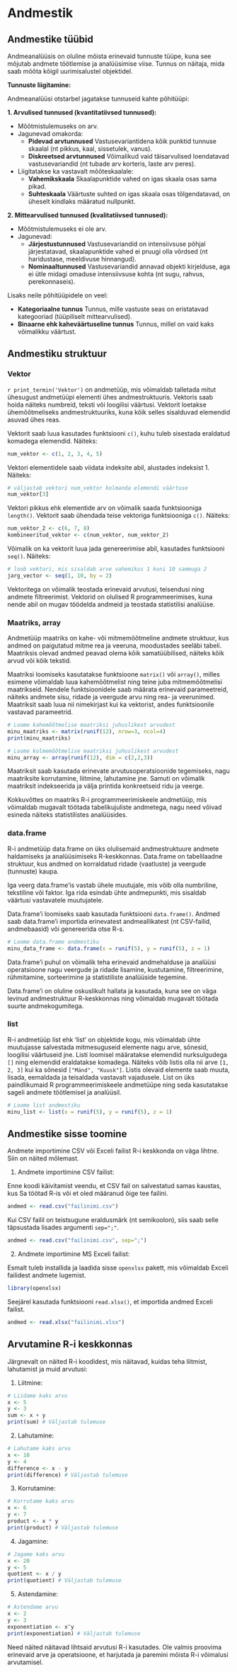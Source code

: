 # Andmestik

## Andmestike tüübid

Andmeanalüüsis on oluline mõista erinevaid tunnuste tüüpe, kuna see mõjutab andmete töötlemise ja analüüsimise viise. Tunnus on näitaja, mida saab mõõta kõigil uurimisalustel objektidel. 

**Tunnuste liigitamine:**

Andmeanalüüsi otstarbel jagatakse tunnuseid kahte põhitüüpi:

**1. Arvulised tunnused (kvantitatiivsed tunnused):**

* Mõõtmistulemuseks on arv.
* Jagunevad omakorda:
    * **Pidevad arvtunnused** Vastusevariantidena kõik punktid tunnuse skaalal (nt pikkus, kaal, sissetulek, vanus).
    * **Diskreetsed arvtunnused** Võimalikud vaid täisarvulised loendatavad vastusevariandid (nt tubade arv korteris, laste arv peres).
* Liigitatakse ka vastavalt mõõteskaalale:
    * **Vahemikskaala** Skaalapunktide vahed on igas skaala osas sama pikad.
    * **Suhteskaala** Väärtuste suhted on igas skaala osas tõlgendatavad,  on üheselt kindlaks määratud nullpunkt.

**2. Mittearvulised tunnused (kvalitatiivsed tunnused):**

* Mõõtmistulemuseks ei ole arv.
* Jagunevad:
    * **Järjestustunnused** Vastusevariandid on intensiivsuse põhjal järjestatavad, skaalapunktide vahed ei pruugi olla võrdsed (nt haridustase, meeldivuse hinnangud).
    * **Nominaaltunnused** Vastusevariandid annavad objekti kirjelduse, aga ei ütle midagi omaduse intensiivsuse kohta (nt sugu, rahvus, perekonnaseis).

Lisaks neile põhitüüpidele on veel:

* **Kategoriaalne tunnus** Tunnus, mille vastuste seas on eristatavad kategooriad (tüüpiliselt mittearvulised).
* **Binaarne ehk kaheväärtuseline tunnus** Tunnus, millel on vaid kaks võimalikku väärtust.

## Andmestiku struktuur

### Vektor
`r print_termin('Vektor')` on andmetüüp, mis võimaldab talletada mitut ühesugust andmetüüpi elementi ühes andmestruktuuris. Vektoris saab hoida näiteks numbreid, teksti või loogilisi väärtusi. Vektorit loetakse ühemõõtmeliseks andmestruktuuriks, kuna kõik selles sisalduvad elemendid asuvad ühes reas.

Vektorit saab luua kasutades funktsiooni `c()`, kuhu tuleb sisestada eraldatud komadega elemendid. Näiteks:
```r
num_vektor <- c(1, 2, 3, 4, 5)
```

Vektori elementidele saab viidata indeksite abil, alustades indeksist 1. Näiteks:
```r
# väljastab vektori num_vektor kolmanda elemendi väärtuse
num_vektor[3] 
```

Vektori pikkus ehk elementide arv on võimalik saada funktsiooniga `length()`. Vektorit saab ühendada teise vektoriga funktsiooniga `c()`. Näiteks:
```r
num_vektor_2 <- c(6, 7, 8)
kombineeritud_vektor <- c(num_vektor, num_vektor_2)
```

Võimalik on ka vektorit luua jada genereerimise abil, kasutades funktsiooni `seq()`. Näiteks:
```r
# loob vektori, mis sisaldab arve vahemikus 1 kuni 10 sammuga 2
jarg_vector <- seq(1, 10, by = 2) 
```

Vektoritega on võimalik teostada erinevaid arvutusi, teisendusi ning andmete filtreerimist. Vektorid on olulised R programmeerimises, kuna nende abil on mugav töödelda andmeid ja teostada statistilisi analüüse.

### Maatriks, array

Andmetüüp maatriks on kahe- või mitmemõõtmeline andmete struktuur, kus andmed on paigutatud mitme rea ja veeruna, moodustades seeläbi tabeli. Maatriksis olevad andmed peavad olema kõik samatüübilised, näiteks kõik arvud või kõik tekstid.

Maatriksi loomiseks kasutatakse funktsioone `matrix()` või `array()`, milles esimene võimaldab luua kahemõõtmelist ning teine juba mitmemõõtmelisi maatrikseid. Nendele funktsioonidele saab määrata erinevaid parameetreid, näiteks andmete sisu, ridade ja veergude arvu ning rea- ja veerunimed. Maatriksit saab luua nii nimekirjast kui ka vektorist, andes funktsioonile vastavad parameetrid.

```r
# Loome kahemõõtmelise maatriksi juhuslikest arvudest
minu_maatriks <- matrix(runif(12), nrow=3, ncol=4)
print(minu_maatriks)

# Loome kolmemõõtmelise maatriksi juhuslikest arvudest
minu_array <- array(runif(12), dim = c(2,2,3))
```

Maatriksit saab kasutada erinevate arvutusoperatsioonide tegemiseks, nagu maatriksite korrutamine, liitmine, lahutamine jne. Samuti on võimalik maatriksit indekseerida ja välja printida konkreetseid ridu ja veerge.

Kokkuvõttes on maatriks R-i programmeerimiskeele andmetüüp, mis võimaldab mugavalt töötada tabelikujuliste andmetega, nagu need võivad esineda näiteks statistilistes analüüsides.

### data.frame
R-i andmetüüp data.frame on üks olulisemaid andmestruktuure andmete haldamiseks ja analüüsimiseks R-keskkonnas. Data.frame on tabelilaadne struktuur, kus andmed on korraldatud ridade (vaatluste) ja veergude (tunnuste) kaupa.

Iga veerg data.frame'is vastab ühele muutujale, mis võib olla numbriline, tekstiline või faktor. Iga rida esindab ühte andmepunkti, mis sisaldab väärtusi vastavatele muutujatele.

Data.frame'i loomiseks saab kasutada funktsiooni `data.frame()`. Andmed saab data.frame'i importida erinevatest andmeallikatest (nt CSV-failid, andmebaasid) või genereerida otse R-s.
```r
# Loome data.frame andmestiku
minu_data_frame <- data.frame(x = runif(5), y = runif(5), z = 1)
```

Data.frame'i puhul on võimalik teha erinevaid andmehalduse ja analüüsi operatsioone nagu veergude ja ridade lisamine, kustutamine, filtreerimine, rühmitamine, sorteerimine ja statistiliste analüüside tegemine.

Data.frame'i on oluline oskuslikult hallata ja kasutada, kuna see on väga levinud andmestruktuur R-keskkonnas ning võimaldab mugavalt töötada suurte andmekogumitega.

### list
R-i andmetüüp list ehk 'list' on objektide kogu, mis võimaldab ühte muutujasse salvestada mitmesuguseid elemente nagu arve, sõnesid, loogilisi väärtuseid jne. Listi loomisel määratakse elemendid nurksulgudega `[]` ning elemendid eraldatakse komadega. Näiteks võib listis olla nii arve `[1, 2, 3]` kui ka sõnesid `["Mänd", "Kuusk"]`. Listis olevaid elemente saab muuta, lisada, eemaldada ja teisaldada vastavalt vajadusele. List on üks paindlikumaid R programmeerimiskeele andmetüüpe ning seda kasutatakse sageli andmete töötlemisel ja analüüsil.

```r
# Loome list andmestiku
minu_list <- list(x = runif(5), y = runif(5), z = 1)
```

## Andmestike sisse toomine

Andmete importimine CSV või Exceli failist R-i keskkonda on väga lihtne. Siin on näited mõlemast.

1. Andmete importimine CSV failist:

Enne koodi käivitamist veendu, et CSV fail on salvestatud samas kaustas, kus Sa töötad R-is või et oled määranud õige tee failini.

```r
andmed <- read.csv("failinimi.csv")
```

Kui CSV failil on teistsugune eraldusmärk (nt semikoolon), siis saab selle täpsustada lisades argumenti `sep=";"`.

```r
andmed <- read.csv("failinimi.csv", sep=";")
```

2. Andmete importimine MS Exceli failist:

Esmalt tuleb installida ja laadida sisse `openxlsx` pakett, mis võimaldab Exceli failidest andmete lugemist.

```r
library(openxlsx)
```

Seejärel kasutada funktsiooni `read.xlsx()`, et importida andmed Exceli failist.

```r
andmed <- read.xlsx("failinimi.xlsx")
```




## Arvutamine R-i keskkonnas

Järgnevalt on näited R-i koodidest, mis näitavad, kuidas teha liitmist, lahutamist ja muid arvutusi:

1. Liitmine:

```r
# Liidame kaks arvu
x <- 5
y <- 3
sum <- x + y
print(sum) # Väljastab tulemuse
```

2. Lahutamine:

```r
# Lahutame kaks arvu
x <- 10
y <- 4
difference <- x - y
print(difference) # Väljastab tulemuse
```

3. Korrutamine:

```r
# Korrutame kaks arvu
x <- 6
y <- 7
product <- x * y
print(product) # Väljastab tulemuse
```

4. Jagamine:

```r
# Jagame kaks arvu
x <- 20
y <- 5
quotient <- x / y
print(quotient) # Väljastab tulemuse
```

5. Astendamine:

```r
# Astendame arvu
x <- 2
y <- 3
exponentiation <- x^y
print(exponentiation) # Väljastab tulemuse
```

Need näited näitavad lihtsaid arvutusi R-i kasutades. Ole valmis proovima erinevaid arve ja operatsioone, et harjutada ja paremini mõista R-i võimalusi arvutamisel.
